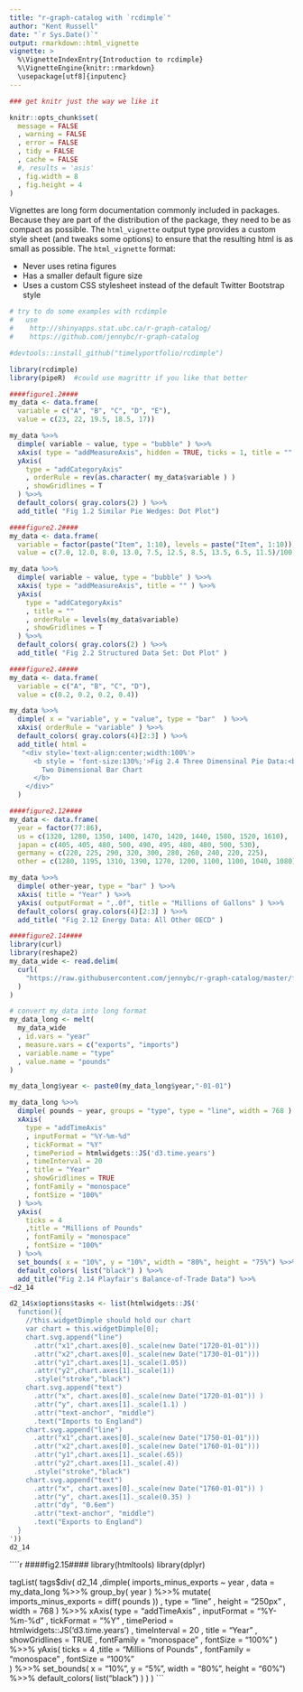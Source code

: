 ```yaml
---
title: "r-graph-catalog with `rcdimple`"
author: "Kent Russell"
date: "`r Sys.Date()`"
output: rmarkdown::html_vignette
vignette: >
  %\VignetteIndexEntry{Introduction to rcdimple}
  %\VignetteEngine{knitr::rmarkdown}
  \usepackage[utf8]{inputenc}
---
```


```r
### get knitr just the way we like it

knitr::opts_chunk$set(
  message = FALSE
  , warning = FALSE
  , error = FALSE
  , tidy = FALSE
  , cache = FALSE
  #, results = 'asis'
  , fig.width = 8
  , fig.height = 4
)
```

Vignettes are long form documentation commonly included in packages. Because they are part of the distribution of the package, they need to be as compact as possible. The `html_vignette` output type provides a custom style sheet (and tweaks some options) to ensure that the resulting html is as small as possible. The `html_vignette` format:

- Never uses retina figures
- Has a smaller default figure size
- Uses a custom CSS stylesheet instead of the default Twitter Bootstrap style

```r
# try to do some examples with rcdimple
#   use
#    http://shinyapps.stat.ubc.ca/r-graph-catalog/
#    https://github.com/jennybc/r-graph-catalog

#devtools::install_github("timelyportfolio/rcdimple")

library(rcdimple)
library(pipeR)  #could use magrittr if you like that better
```

```r
####figure1.2####
my_data <- data.frame(
  variable = c("A", "B", "C", "D", "E"),
  value = c(23, 22, 19.5, 18.5, 17))

my_data %>>%
  dimple( variable ~ value, type = "bubble" ) %>>%
  xAxis( type = "addMeasureAxis", hidden = TRUE, ticks = 1, title = ""  ) %>>%
  yAxis(
    type = "addCategoryAxis"
    , orderRule = rev(as.character( my_data$variable ) )
    , showGridlines = T
  ) %>>%
  default_colors( gray.colors(2) ) %>>%
  add_title( "Fig 1.2 Similar Pie Wedges: Dot Plot")
```

```r
####figure2.2####
my_data <- data.frame(
  variable = factor(paste("Item", 1:10), levels = paste("Item", 1:10)),
  value = c(7.0, 12.0, 8.0, 13.0, 7.5, 12.5, 8.5, 13.5, 6.5, 11.5)/100)

my_data %>>%
  dimple( variable ~ value, type = "bubble" ) %>>%
  xAxis( type = "addMeasureAxis", title = "" ) %>>%
  yAxis(
    type = "addCategoryAxis"
    , title = ""
    , orderRule = levels(my_data$variable)
    , showGridlines = T
  ) %>>%
  default_colors( gray.colors(2) ) %>>%
  add_title( "Fig 2.2 Structured Data Set: Dot Plot" )
```

```r
####figure2.4####
my_data <- data.frame(
  variable = c("A", "B", "C", "D"),
  value = c(0.2, 0.2, 0.2, 0.4))

my_data %>>%
  dimple( x = "variable", y = "value", type = "bar"  ) %>>%
  xAxis( orderRule = "variable" ) %>>%
  default_colors( gray.colors(4)[2:3] ) %>>%
  add_title( html =
   "<div style='text-align:center;width:100%'>
      <b style = 'font-size:130%;'>Fig 2.4 Three Dimensinal Pie Data:<br/>
        Two Dimensional Bar Chart
      </b>
    </div>"
  )
```

```r
####figure2.12####
my_data <- data.frame(
  year = factor(77:86),
  us = c(1320, 1280, 1350, 1400, 1470, 1420, 1440, 1580, 1520, 1610),
  japan = c(405, 405, 480, 500, 490, 495, 480, 480, 500, 530),
  germany = c(220, 225, 290, 320, 300, 280, 260, 240, 220, 225),
  other = c(1280, 1195, 1310, 1390, 1270, 1200, 1100, 1100, 1040, 1080))

my_data %>>%
  dimple( other~year, type = "bar" ) %>>%
  xAxis( title = "Year" ) %>>%
  yAxis( outputFormat = ",.0f", title = "Millions of Gallons" ) %>>%
  default_colors( gray.colors(4)[2:3] ) %>>%
  add_title( "Fig 2.12 Energy Data: All Other OECD" )
```

```r
####figure2.14####
library(curl)
library(reshape2)
my_data_wide <- read.delim(
  curl(
    "https://raw.githubusercontent.com/jennybc/r-graph-catalog/master/figures/fig02-14_playfair-s-balance-of-trade-data/fig02-14_playfair-s-balance-of-trade-data.tsv"
  )
)

# convert my_data into long format
my_data_long <- melt(
  my_data_wide
  , id.vars = "year"
  , measure.vars = c("exports", "imports")
  , variable.name = "type"
  , value.name = "pounds"
)

my_data_long$year <- paste0(my_data_long$year,"-01-01")

my_data_long %>>%
  dimple( pounds ~ year, groups = "type", type = "line", width = 768 ) %>>%
  xAxis(
    type = "addTimeAxis"
    , inputFormat = "%Y-%m-%d"
    , tickFormat = "%Y"
    , timePeriod = htmlwidgets::JS('d3.time.years')
    , timeInterval = 20
    , title = "Year"
    , showGridlines = TRUE
    , fontFamily = "monospace"
    , fontSize = "100%"
  ) %>>%
  yAxis(
    ticks = 4
    ,title = "Millions of Pounds"
    , fontFamily = "monospace"
    , fontSize = "100%"    
  ) %>>%
  set_bounds( x = "10%", y = "10%", width = "80%", height = "75%") %>>%
  default_colors( list("black") ) %>>%
  add_title("Fig 2.14 Playfair's Balance-of-Trade Data") %>>%
~d2_14

d2_14$x$options$tasks <- list(htmlwidgets::JS('
  function(){
    //this.widgetDimple should hold our chart
    var chart = this.widgetDimple[0];
    chart.svg.append("line")
      .attr("x1",chart.axes[0]._scale(new Date("1720-01-01")))
      .attr("x2",chart.axes[0]._scale(new Date("1730-01-01")))
      .attr("y1",chart.axes[1]._scale(1.05))
      .attr("y2",chart.axes[1]._scale(1))
      .style("stroke","black")
    chart.svg.append("text")
      .attr("x", chart.axes[0]._scale(new Date("1720-01-01")) )
      .attr("y", chart.axes[1]._scale(1.1) )
      .attr("text-anchor", "middle")
      .text("Imports to England")
    chart.svg.append("line")
      .attr("x1",chart.axes[0]._scale(new Date("1750-01-01")))
      .attr("x2",chart.axes[0]._scale(new Date("1760-01-01")))
      .attr("y1",chart.axes[1]._scale(.65))
      .attr("y2",chart.axes[1]._scale(.4))
      .style("stroke","black")
    chart.svg.append("text")
      .attr("x", chart.axes[0]._scale(new Date("1760-01-01")) )
      .attr("y", chart.axes[1]._scale(0.35) )
      .attr("dy", "0.6em")
      .attr("text-anchor", "middle")
      .text("Exports to England")
  }
'))
d2_14
```

````r
####fig2.15####
library(htmltools)
library(dplyr)

tagList(
  tags$div(
    d2_14
    ,dimple(
      imports_minus_exports ~ year
      , data = my_data_long %>>%
        group_by( year ) %>>%
        mutate( imports_minus_exports = diff( pounds ))
      , type = "line"
      , height = "250px"
      , width = 768
    ) %>>%
      xAxis(
        type = "addTimeAxis"
        , inputFormat = "%Y-%m-%d"
        , tickFormat = "%Y"
        , timePeriod = htmlwidgets::JS('d3.time.years')
        , timeInterval = 20
        , title = "Year"
        , showGridlines = TRUE
        , fontFamily = "monospace"
        , fontSize = "100%"
      ) %>>%
      yAxis(
        ticks = 4
        ,title = "Millions of Pounds"
        , fontFamily = "monospace"
        , fontSize = "100%"    
      ) %>>%
      set_bounds( x = "10%", y = "5%", width = "80%", height = "60%") %>>%
      default_colors( list("black") )
  )
)
```
